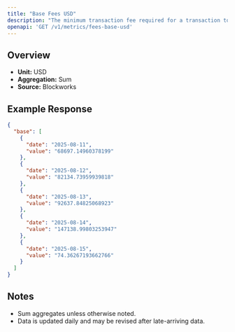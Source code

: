 ```yaml
---
title: "Base Fees USD"
description: "The minimum transaction fee required for a transaction to be included in a block"
openapi: 'GET /v1/metrics/fees-base-usd'
---
```


## Overview

- **Unit:** USD
- **Aggregation:** Sum
- **Source:** Blockworks

## Example Response

```json
{
  "base": [
    {
      "date": "2025-08-11",
      "value": "68697.14960378199"
    },
    {
      "date": "2025-08-12",
      "value": "82134.73959939818"
    },
    {
      "date": "2025-08-13",
      "value": "92637.84825068923"
    },
    {
      "date": "2025-08-14",
      "value": "147138.99803253947"
    },
    {
      "date": "2025-08-15",
      "value": "74.36267193662766"
    }
  ]
}
```

## Notes
- Sum aggregates unless otherwise noted.
- Data is updated daily and may be revised after late-arriving data.
